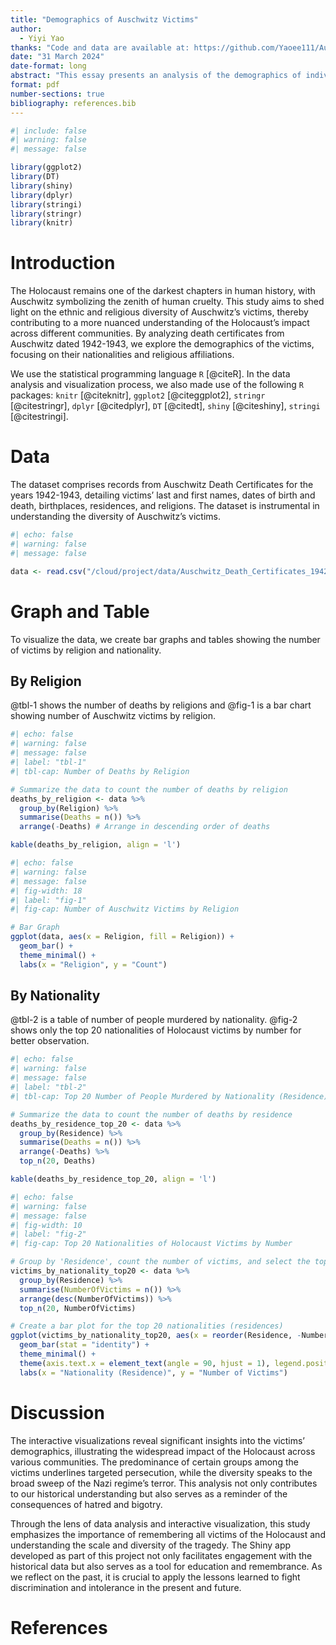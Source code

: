 ```yaml
---
title: "Demographics of Auschwitz Victims"
author: 
  - Yiyi Yao
thanks: "Code and data are available at: https://github.com/Yaoee111/Auschwitz-victims. App available at: https://t8to5o-yiyi-yao.shinyapps.io/auschwitz/."
date: "31 March 2024"
date-format: long
abstract: "This essay presents an analysis of the demographics of individuals who were victims at the Auschwitz concentration camp during the Holocaust, focusing specifically on their nationality and religious backgrounds. Utilizing a dataset of death certificates from 1942-1943, we employ R and the Shiny framework to create interactive visualizations that highlight the diversity of the victims' origins. Through this analysis, we aim to provide a deeper understanding of the scope of the tragedy that befell these individuals and discuss the implications of our findings in the context of historical memory and education."
format: pdf
number-sections: true
bibliography: references.bib
---
```


```r
#| include: false
#| warning: false
#| message: false

library(ggplot2)
library(DT)
library(shiny)
library(dplyr)
library(stringi)
library(stringr)
library(knitr)
```


# Introduction
The Holocaust remains one of the darkest chapters in human history, with Auschwitz symbolizing the zenith of human cruelty. This study aims to shed light on the ethnic and religious diversity of Auschwitz's victims, thereby contributing to a more nuanced understanding of the Holocaust's impact across different communities. By analyzing death certificates from Auschwitz dated 1942-1943, we explore the demographics of the victims, focusing on their nationalities and religious affiliations.

We use the statistical programming language `R` [@citeR]. In the data analysis and visualization process, we also made use of the following `R` packages: `knitr` [@citeknitr], `ggplot2` [@citeggplot2], `stringr` [@citestringr], `dplyr` [@citedplyr], `DT` [@citedt], `shiny` [@citeshiny], `stringi` [@citestringi].

# Data
The dataset comprises records from Auschwitz Death Certificates for the years 1942-1943, detailing victims' last and first names, dates of birth and death, birthplaces, residences, and religions. The dataset is instrumental in understanding the diversity of Auschwitz's victims.

```r
#| echo: false
#| warning: false
#| message: false

data <- read.csv("/cloud/project/data/Auschwitz_Death_Certificates_1942-1943 - Auschwitz.csv")
```


# Graph and Table
To visualize the data, we create bar graphs and tables showing the number of victims by religion and nationality. 

## By Religion
@tbl-1 shows the number of deaths by religions and @fig-1 is a bar chart showing number of Auschwitz victims by religion.

```r
#| echo: false
#| warning: false
#| message: false
#| label: "tbl-1"
#| tbl-cap: Number of Deaths by Religion

# Summarize the data to count the number of deaths by religion
deaths_by_religion <- data %>%
  group_by(Religion) %>%
  summarise(Deaths = n()) %>%
  arrange(-Deaths) # Arrange in descending order of deaths

kable(deaths_by_religion, align = 'l')
```


```r
#| echo: false
#| warning: false
#| message: false
#| fig-width: 18
#| label: "fig-1"
#| fig-cap: Number of Auschwitz Victims by Religion 

# Bar Graph
ggplot(data, aes(x = Religion, fill = Religion)) +
  geom_bar() +
  theme_minimal() +
  labs(x = "Religion", y = "Count")
```

## By Nationality
@tbl-2 is a table of number of people murdered by nationality. @fig-2 shows only the top 20 nationalities of Holocaust victims by number for better observation.

```r
#| echo: false
#| warning: false
#| message: false
#| label: "tbl-2"
#| tbl-cap: Top 20 Number of People Murdered by Nationality (Residence)

# Summarize the data to count the number of deaths by residence
deaths_by_residence_top_20 <- data %>%
  group_by(Residence) %>%
  summarise(Deaths = n()) %>%
  arrange(-Deaths) %>%
  top_n(20, Deaths)

kable(deaths_by_residence_top_20, align = 'l')
```

```r
#| echo: false
#| warning: false
#| message: false
#| fig-width: 10
#| label: "fig-2"
#| fig-cap: Top 20 Nationalities of Holocaust Victims by Number

# Group by 'Residence', count the number of victims, and select the top 20
victims_by_nationality_top20 <- data %>%
  group_by(Residence) %>%
  summarise(NumberOfVictims = n()) %>%
  arrange(desc(NumberOfVictims)) %>%
  top_n(20, NumberOfVictims)

# Create a bar plot for the top 20 nationalities (residences)
ggplot(victims_by_nationality_top20, aes(x = reorder(Residence, -NumberOfVictims), y = NumberOfVictims, fill = Residence)) +
  geom_bar(stat = "identity") +
  theme_minimal() +
  theme(axis.text.x = element_text(angle = 90, hjust = 1), legend.position = "none") +
  labs(x = "Nationality (Residence)", y = "Number of Victims")
```


# Discussion
The interactive visualizations reveal significant insights into the victims' demographics, illustrating the widespread impact of the Holocaust across various communities. The predominance of certain groups among the victims underlines targeted persecution, while the diversity speaks to the broad sweep of the Nazi regime's terror. This analysis not only contributes to our historical understanding but also serves as a reminder of the consequences of hatred and bigotry.

Through the lens of data analysis and interactive visualization, this study emphasizes the importance of remembering all victims of the Holocaust and understanding the scale and diversity of the tragedy. The Shiny app developed as part of this project not only facilitates engagement with the historical data but also serves as a tool for education and remembrance. As we reflect on the past, it is crucial to apply the lessons learned to fight discrimination and intolerance in the present and future.


# References